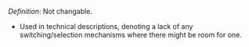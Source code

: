 {{deletebecause|should be in [[Wiktionary]]}}

''Definition'': Not changable.

*Used in technical descriptions, denoting a lack of any switching/selection mechanisms where there might be room for one.

<!-- Moved to wiktionary (link in [[MOS_Technology_6502|6502]] updated) -->